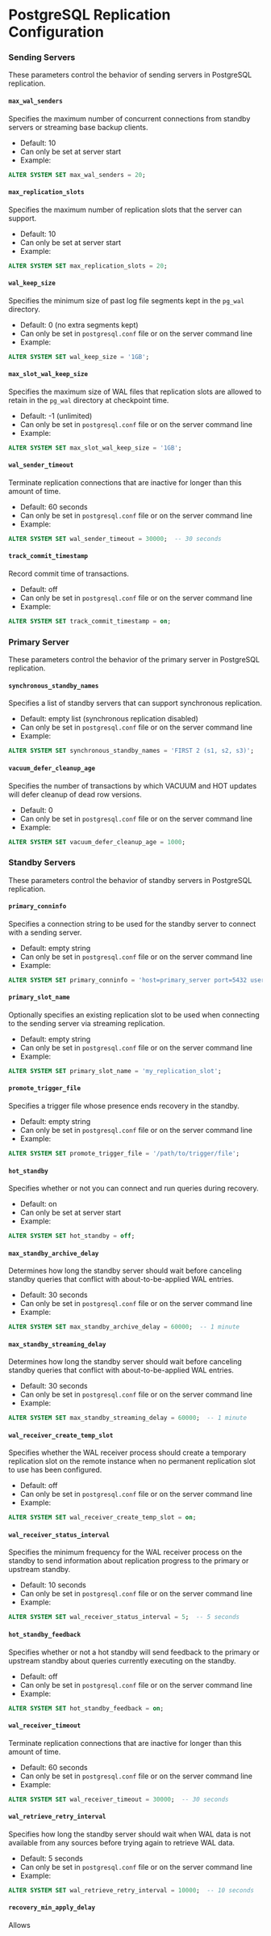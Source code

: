 # **PostgreSQL Replication Configuration**

### Sending Servers

These parameters control the behavior of sending servers in PostgreSQL replication.

#### `max_wal_senders`

Specifies the maximum number of concurrent connections from standby servers or streaming base backup clients.

- Default: 10
- Can only be set at server start
- Example:

```sql
ALTER SYSTEM SET max_wal_senders = 20;
```

#### `max_replication_slots`

Specifies the maximum number of replication slots that the server can support.

- Default: 10
- Can only be set at server start
- Example:

```sql
ALTER SYSTEM SET max_replication_slots = 20;
```

#### `wal_keep_size`

Specifies the minimum size of past log file segments kept in the `pg_wal` directory.

- Default: 0 (no extra segments kept)
- Can only be set in `postgresql.conf` file or on the server command line
- Example:

```sql
ALTER SYSTEM SET wal_keep_size = '1GB';
```

#### `max_slot_wal_keep_size`

Specifies the maximum size of WAL files that replication slots are allowed to retain in the `pg_wal` directory at checkpoint time.

- Default: -1 (unlimited)
- Can only be set in `postgresql.conf` file or on the server command line
- Example:

```sql
ALTER SYSTEM SET max_slot_wal_keep_size = '1GB';
```

#### `wal_sender_timeout`

Terminate replication connections that are inactive for longer than this amount of time.

- Default: 60 seconds
- Can only be set in `postgresql.conf` file or on the server command line
- Example:

```sql
ALTER SYSTEM SET wal_sender_timeout = 30000;  -- 30 seconds
```

#### `track_commit_timestamp`

Record commit time of transactions.

- Default: off
- Can only be set in `postgresql.conf` file or on the server command line
- Example:

```sql
ALTER SYSTEM SET track_commit_timestamp = on;
```

### Primary Server

These parameters control the behavior of the primary server in PostgreSQL replication.

#### `synchronous_standby_names`

Specifies a list of standby servers that can support synchronous replication.

- Default: empty list (synchronous replication disabled)
- Can only be set in `postgresql.conf` file or on the server command line
- Example:

```sql
ALTER SYSTEM SET synchronous_standby_names = 'FIRST 2 (s1, s2, s3)';
```

#### `vacuum_defer_cleanup_age`

Specifies the number of transactions by which VACUUM and HOT updates will defer cleanup of dead row versions.

- Default: 0
- Can only be set in `postgresql.conf` file or on the server command line
- Example:

```sql
ALTER SYSTEM SET vacuum_defer_cleanup_age = 1000;
```

### Standby Servers

These parameters control the behavior of standby servers in PostgreSQL replication.

#### `primary_conninfo`

Specifies a connection string to be used for the standby server to connect with a sending server.

- Default: empty string
- Can only be set in `postgresql.conf` file or on the server command line
- Example:

```sql
ALTER SYSTEM SET primary_conninfo = 'host=primary_server port=5432 user=replication_user password=replication_password';
```

#### `primary_slot_name`

Optionally specifies an existing replication slot to be used when connecting to the sending server via streaming replication.

- Default: empty string
- Can only be set in `postgresql.conf` file or on the server command line
- Example:

```sql
ALTER SYSTEM SET primary_slot_name = 'my_replication_slot';
```

#### `promote_trigger_file`

Specifies a trigger file whose presence ends recovery in the standby.

- Default: empty string
- Can only be set in `postgresql.conf` file or on the server command line
- Example:

```sql
ALTER SYSTEM SET promote_trigger_file = '/path/to/trigger/file';
```

#### `hot_standby`

Specifies whether or not you can connect and run queries during recovery.

- Default: on
- Can only be set at server start
- Example:

```sql
ALTER SYSTEM SET hot_standby = off;
```

#### `max_standby_archive_delay`

Determines how long the standby server should wait before canceling standby queries that conflict with about-to-be-applied WAL entries.

- Default: 30 seconds
- Can only be set in `postgresql.conf` file or on the server command line
- Example:

```sql
ALTER SYSTEM SET max_standby_archive_delay = 60000;  -- 1 minute
```

#### `max_standby_streaming_delay`

Determines how long the standby server should wait before canceling standby queries that conflict with about-to-be-applied WAL entries.

- Default: 30 seconds
- Can only be set in `postgresql.conf` file or on the server command line
- Example:

```sql
ALTER SYSTEM SET max_standby_streaming_delay = 60000;  -- 1 minute
```

#### `wal_receiver_create_temp_slot`

Specifies whether the WAL receiver process should create a temporary replication slot on the remote instance when no permanent replication slot to use has been configured.

- Default: off
- Can only be set in `postgresql.conf` file or on the server command line
- Example:

```sql
ALTER SYSTEM SET wal_receiver_create_temp_slot = on;
```

#### `wal_receiver_status_interval`

Specifies the minimum frequency for the WAL receiver process on the standby to send information about replication progress to the primary or upstream standby.

- Default: 10 seconds
- Can only be set in `postgresql.conf` file or on the server command line
- Example:

```sql
ALTER SYSTEM SET wal_receiver_status_interval = 5;  -- 5 seconds
```

#### `hot_standby_feedback`

Specifies whether or not a hot standby will send feedback to the primary or upstream standby about queries currently executing on the standby.

- Default: off
- Can only be set in `postgresql.conf` file or on the server command line
- Example:

```sql
ALTER SYSTEM SET hot_standby_feedback = on;
```

#### `wal_receiver_timeout`

Terminate replication connections that are inactive for longer than this amount of time.

- Default: 60 seconds
- Can only be set in `postgresql.conf` file or on the server command line
- Example:

```sql
ALTER SYSTEM SET wal_receiver_timeout = 30000;  -- 30 seconds
```

#### `wal_retrieve_retry_interval`

Specifies how long the standby server should wait when WAL data is not available from any sources before trying again to retrieve WAL data.

- Default: 5 seconds
- Can only be set in `postgresql.conf` file or on the server command line
- Example:

```sql
ALTER SYSTEM SET wal_retrieve_retry_interval = 10000;  -- 10 seconds
```

#### `recovery_min_apply_delay`

Allows
